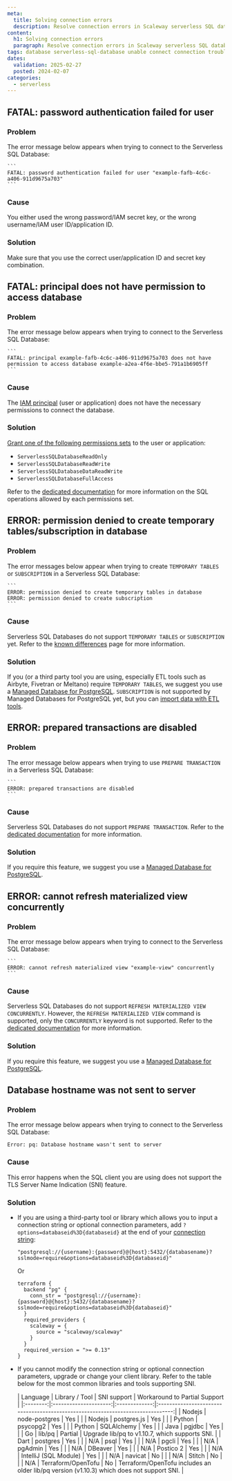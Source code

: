 ```yaml
---
meta:
  title: Solving connection errors
  description: Resolve connection errors in Scaleway serverless SQL databases with this guide.
content:
  h1: Solving connection errors
  paragraph: Resolve connection errors in Scaleway serverless SQL databases with this guide.
tags: database serverless-sql-database unable connect connection troubleshooting connection error
dates:
  validation: 2025-02-27
  posted: 2024-02-07
categories:
  - serverless
---
```


## FATAL: password authentication failed for user

### Problem

The error message below appears when trying to connect to the Serverless SQL Database:

    ```
    FATAL: password authentication failed for user "example-fafb-4c6c-a406-911d9675a703"
    ```

### Cause

You either used the wrong password/IAM secret key, or the wrong username/IAM user ID/application ID.

### Solution

Make sure that you use the correct user/application ID and secret key combination.

## FATAL: principal does not have permission to access database

### Problem

The error message below appears when trying to connect to the Serverless SQL Database:

    ```
    FATAL: principal example-fafb-4c6c-a406-911d9675a703 does not have permission to access database example-a2ea-4f6e-bbe5-791a1b6905ff
    ```

### Cause

The [IAM principal](/iam/concepts/#principal) (user or application) does not have the necessary permissions to connect the database.

### Solution

[Grant one of the following permissions sets](/serverless-sql-databases/how-to/manage-permissions/) to the user or application:
  - `ServerlessSQLDatabaseReadOnly`
  - `ServerlessSQLDatabaseReadWrite`
  - `ServerlessSQLDatabaseDataReadWrite`
  - `ServerlessSQLDatabaseFullAccess`

Refer to the [dedicated documentation](/serverless-sql-databases/how-to/manage-permissions/) for more information on the SQL operations allowed by each permissions set.

## ERROR: permission denied to create temporary tables/subscription in database

### Problem

The error messages below appear when trying to create `TEMPORARY TABLES` or `SUBSCRIPTION` in a Serverless SQL Database:

    ```
    ERROR: permission denied to create temporary tables in database
    ERROR: permission denied to create subscription
    ```

### Cause

Serverless SQL Databases do not support `TEMPORARY TABLES` or `SUBSCRIPTION` yet. Refer to the [known differences](/serverless-sql-databases/reference-content/known-differences/#unsupported-sql-features) page for more information.

### Solution

If you (or a third party tool you are using, especially ETL tools such as Airbyte, Fivetran or Meltano) require `TEMPORARY TABLES`, we suggest you use a [Managed Database for PostgreSQL](https://www.scaleway.com/en/database/). `SUBSCRIPTION` is not supported by Managed Databases for PostgreSQL yet, but you can [import data with ETL tools](/managed-databases-for-postgresql-and-mysql/api-cli/import-data-to-managed-postgresql-databases/#import-data-from-a-file-csv-txt-etc).

## ERROR: prepared transactions are disabled

### Problem

The error message below appears when trying to use `PREPARE TRANSACTION` in a Serverless SQL Database:

    ```
    ERROR: prepared transactions are disabled
    ```

### Cause

Serverless SQL Databases do not support `PREPARE TRANSACTION`. Refer to the [dedicated documentation](/serverless-sql-databases/reference-content/known-differences/#unsupported-sql-features) for more information.

### Solution

If you require this feature, we suggest you use a [Managed Database for PostgreSQL](/managed-databases-for-postgresql-and-mysql/).

## ERROR: cannot refresh materialized view concurrently

### Problem

The error message below appears when trying to connect to the Serverless SQL Database:

    ```
    ERROR: cannot refresh materialized view "example-view" concurrently
    ```

### Cause

Serverless SQL Databases do not support `REFRESH MATERIALIZED VIEW CONCURRENTLY`. However, the `REFRESH MATERIALIZED VIEW` command is supported, only the `CONCURRENTLY` keyword is not supported. Refer to the [dedicated documentation](/serverless-sql-databases/reference-content/known-differences/#unsupported-sql-features) for more information. 

### Solution

If you require this feature, we suggest you use a [Managed Database for PostgreSQL](/managed-databases-for-postgresql-and-mysql/).

## Database hostname was not sent to server

### Problem

The error message below appears when trying to connect to the Serverless SQL Database:

  ```
  Error: pq: Database hostname wasn't sent to server
  ```

### Cause

This error happens when the SQL client you are using does not support the TLS Server Name Indication (SNI) feature.

### Solution

- If you are using a third-party tool or library which allows you to input a connection string or optional connection parameters,  add `?options=databaseid%3D{databaseid}` at the end of your [connection string](/serverless-sql-databases/how-to/connect-to-a-database/#how-to-connect-to-a-database-as-a-user):
    ```
    "postgresql://{username}:{password}@{host}:5432/{databasename}?sslmode=require&options=databaseid%3D{databaseid}"
  ```
  Or
  ```hcl
  terraform {
    backend "pg" {
      conn_str = "postgresql://{username}:{password}@{host}:5432/{databasename}?sslmode=require&options=databaseid%3D{databaseid}"
    }
    required_providers {
      scaleway = {
        source = "scaleway/scaleway"
      }
    }
    required_version = ">= 0.13"
  }
  ```
- If you cannot modify the connection string or optional connection parameters, upgrade or change your client library. Refer to the table below for the most common libraries and tools supporting SNI.

  | Language |     Library / Tool    | SNI support   |                                    Workaround to Partial Support                |
|:--------:|:---------------------:|:-------------:|:-------------------------------------------------------------------------------:|
| Nodejs   | node-postgres         | Yes           |                                                                                 |
| Nodejs   | postgres.js           | Yes           |                                                                                 |
| Python   | psycopg2              | Yes           |                                                                                 |
| Python   | SQLAlchemy            | Yes           |                                                                                 |
| Java     | pgjdbc                | Yes           |                                                                                 |
| Go       | lib/pq                | Partial       | Upgrade lib/pq to v1.10.7, which supports SNI.                                  |
| Dart     | postgres              | Yes           |                                                                                 |
| N/A      | psql                  | Yes           |                                                                                 |
| N/A      | pgcli                 | Yes           |                                                                                 |
| N/A      | pgAdmin               | Yes           |                                                                                 |
| N/A      | DBeaver               | Yes           |                                                                                 |
| N/A      | Postico 2             | Yes           |                                                                                 |
| N/A      | IntelliJ (SQL Module) | Yes           |                                                                                 |
| N/A      | navicat               | No            |                                                                                 |
| N/A      | Stitch                | No            |                                                                                 |
| N/A      | Terraform/OpenTofu             | No            | Terraform/OpenTofu includes an older lib/pq version (v1.10.3) which does not support SNI. |
